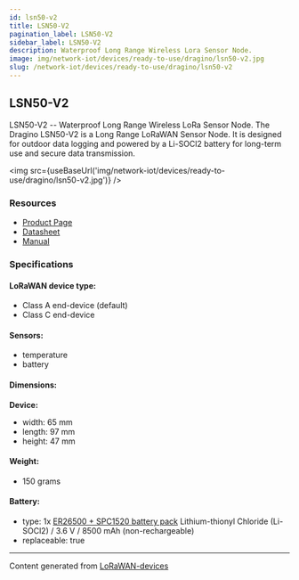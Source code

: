 ```yaml
---
id: lsn50-v2
title: LSN50-V2
pagination_label: LSN50-V2
sidebar_label: LSN50-V2
description: Waterproof Long Range Wireless Lora Sensor Node.
image: img/network-iot/devices/ready-to-use/dragino/lsn50-v2.jpg
slug: /network-iot/devices/ready-to-use/dragino/lsn50-v2
---
```



## LSN50-V2

LSN50-V2 -- Waterproof Long Range Wireless LoRa Sensor Node. The Dragino LSN50-V2 is a Long Range
LoRaWAN Sensor Node. It is designed for outdoor data logging and powered by a Li-SOCl2 battery for
long-term use and secure data transmission.

<img src={useBaseUrl('img/network-iot/devices/ready-to-use/dragino/lsn50-v2.jpg')} />

### Resources

- [Product Page](http://www.dragino.com/products/lora-lorawan-end-node/item/155-lsn50-v2.html)
- [Datasheet](https://www.dropbox.com/sh/djkxs7mr17y94mi/AACFGEHSQJmTq_dW7drL2YwAa/Datasheet_LSN50v2%20LoRaWAN%20Sensor%20Node.pdf?dl=0)
- [Manual](http://wiki.dragino.com/xwiki/bin/view/Main/User%20Manual%20for%20LoRaWAN%20End%20Nodes/LSN50%20%26%20LSN50-V2%20-%20LoRaWAN%20Sensor%20Node%20User%20Manual/)

### Specifications

#### LoRaWAN device type:

- Class A end-device (default)
- Class C end-device

#### Sensors:

- temperature
- battery

#### Dimensions:

**Device:**

- width: 65 mm
- length: 97 mm
- height: 47 mm

#### Weight:

- 150 grams

#### Battery:

- type: 1x
  [ER26500 + SPC1520 battery pack](http://wiki.dragino.com/xwiki/bin/view/Main/How%20to%20calculate%20the%20battery%20life%20of%20Dragino%20sensors%3F/#H1.ER265002BSPC1520BatteryPack)
  Lithium-thionyl Chloride (Li-SOCl2) / 3.6 V / 8500 mAh (non-rechargeable)
- replaceable: true

---

Content generated from [LoRaWAN-devices](https://github.com/TheThingsNetwork/lorawan-devices)
